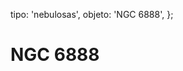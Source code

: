 
  tipo: 'nebulosas',
  objeto: 'NGC 6888',
};

# NGC 6888

<Imagen
  src="registro/ngc-6888_20090821_ngc-6888-rgb-8-2-4-image-1200s-21-ago-2009.jpg"
  fecha="20090821"
  desc="h-alfa de 8 imágenes 1200s"
/>